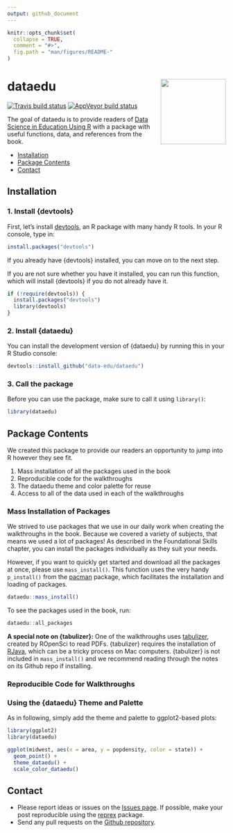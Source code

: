 ```yaml
---
output: github_document
---
```


<!-- README.md is generated from README.Rmd. Please edit that file -->

```r
knitr::opts_chunk$set(
  collapse = TRUE,
  comment = "#>",
  fig.path = "man/figures/README-"
)
```

# dataedu <img src='man/figures/logo.png' align="right" height="150" />

<!-- badges: start -->
[![Travis build status](https://travis-ci.org/data-edu/dataedu.svg?branch=master)](https://travis-ci.org/data-edu/dataedu)
[![AppVeyor build status](https://ci.appveyor.com/api/projects/status/github/ivelasq/dataedu?branch=master&svg=true)](https://ci.appveyor.com/project/ivelasq/dataedu)
<!-- badges: end -->

The goal of dataedu is to provide readers of [Data Science in Education Using R](https://github.com/data-edu/data-science-in-education) with a package with useful functions, data, and references from the book.

* [ Installation ](#installation)
* [ Package Contents ](#package-contents)
* [ Contact ](#contact)

## Installation

### 1. Install {devtools}

First, let's install [devtools](https://github.com/r-lib/devtools), an R package with many handy R tools. In your R console, type in:

``` r
install.packages("devtools")
```

If you already have {devtools} installed, you can move on to the next step.

If you are not sure whether you have it installed, you can run this function, which will install {devtools} if you do not already have it.

``` r
if (!require(devtools)) {
  install.packages("devtools")
  library(devtools)
}
```

### 2. Install {dataedu}

You can install the development version of {dataedu} by running this in your R Studio console:

``` r
devtools::install_github("data-edu/dataedu")
```

### 3. Call the package

Before you can use the package, make sure to call it using `library()`:

```r
library(dataedu)
```

## Package Contents

We created this package to provide our readers an opportunity to jump into R however they see fit.

1. Mass installation of all the packages used in the book
2. Reproducible code for the walkthroughs
3. The dataedu theme and color palette for reuse
4. Access to all of the data used in each of the walkthroughs

### Mass Installation of Packages

We strived to use packages that we use in our daily work when creating the walkthroughs in the book. Because we covered a variety of subjects, that means we used a lot of packages! As described in the Foundational Skills chapter, you can install the packages individually as they suit your needs. 

However, if you want to quickly get started and download all the packages at once, please use `mass_install()`. This function uses the very handy `p_install()` from the [pacman](https://github.com/trinker/pacman) package, which facilitates the installation and loading of packages.

``` r
dataedu::mass_install()
```

To see the packages used in the book, run:

```r
dataedu::all_packages
```

**A special note on {tabulizer}:** One of the walkthroughs uses [tabulizer](https://github.com/ropensci/tabulizer), created by ROpenSci to read PDFs. {tabulizer} requires the installation of [RJava](https://cran.r-project.org/web/packages/rJava/index.html), which can be a tricky process on Mac computers. {tabulizer} is not included in `mass_install()` and we recommend reading through the notes on its Github repo if installing.

### Reproducible Code for Walkthroughs

### Using the {dataedu} Theme and Palette

As in following, simply add the theme and palette to ggplot2-based plots:

```r
library(ggplot2)
library(dataedu)

ggplot(midwest, aes(x = area, y = popdensity, color = state)) +
  geom_point() +
  theme_dataedu() +
  scale_color_dataedu()
```

## Contact

* Please report ideas or issues on the [Issues page](https://github.com/data-edu/dataedu/issues). If possible, make your post reproducible using the [reprex](https://github.com/tidyverse/reprex) package.
* Send any pull requests on the [Github repository](https://github.com/data-edu/dataedu).
